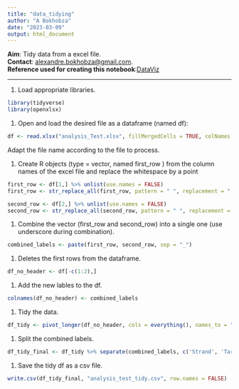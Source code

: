 ```yaml
---
title: "data_tidying"
author: "A Bokhobza"
date: "2023-03-09"
output: html_document
---
```


**Aim**: Tidy data from a excel file.\
**Contact**: [alexandre.bokhobza\@gmail.com](mailto:alexandre.bokhobza@gmail.com){.email}.\
**Reference used for creating this notebook**:[DataViz](https://joachimgoedhart.github.io/DataViz-protocols/read-and-reshape.html#tidy-data)

------------------------------------------------------------------------------

1. Load appropriate libraries.\

```r

library(tidyverse)
library(openxlsx)

```

1. Open and load the desired file as a dataframe (named df):\

```r

df <- read.xlsx("analysis_Test.xlsx", fillMergedCells = TRUE, colNames = FALSE )

```
Adapt the file name according to the file to process.\

1. Create R objects (type = vector, named first_row ) from the column names of the excel file and replace the whitespace by a point\

```r

first_row <- df[1,] %>% unlist(use.names = FALSE)
first_row <- str_replace_all(first_row, pattern = " ", replacement = ".")

second_row <- df[2,] %>% unlist(use.names = FALSE)
second_row <- str_replace_all(second_row, pattern = " ", replacement = ".")

```  

1. Combine the vector (first_row and second_row) into a single one (use underscore during combination).\

```r

combined_labels <- paste(first_row, second_row, sep = "_")

```

1. Deletes the first rows from the dataframe.\

```r

df_no_header <- df[-c(1:2),]

```

1. Add the new lables to the df.\

```r

colnames(df_no_header) <- combined_labels

```

1. Tidy the data.\

```r

df_tidy <- pivot_longer(df_no_header, cols = everything(), names_to = "combined_labels", values_to = "Intensity")

```

1. Split the combined labels.\

```r

df_tidy_final <- df_tidy %>% separate(combined_labels, c('Strand', 'Target'), sep = "_")

```

1. Save the tidy df as a csv file.\

```r

write.csv(df_tidy_final, "analysis_test_tidy.csv", row.names = FALSE)

```

